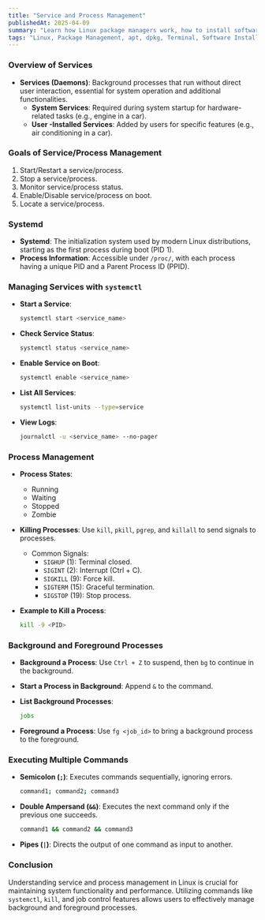 ```yaml
---
title: "Service and Process Management"
publishedAt: 2025-04-09
summary: "Learn how Linux package managers work, how to install software, and manage dependencies with apt, dpkg, and more."
tags: "Linux, Package Management, apt, dpkg, Terminal, Software Installation"
---
```




### Overview of Services

- **Services (Daemons)**: Background processes that run without direct user interaction, essential for system operation and additional functionalities.
    - **System Services**: Required during system startup for hardware-related tasks (e.g., engine in a car).
    - **User -Installed Services**: Added by users for specific features (e.g., air conditioning in a car).

### Goals of Service/Process Management

1. Start/Restart a service/process.
2. Stop a service/process.
3. Monitor service/process status.
4. Enable/Disable service/process on boot.
5. Locate a service/process.

### Systemd

- **Systemd**: The initialization system used by modern Linux distributions, starting as the first process during boot (PID 1).
- **Process Information**: Accessible under `/proc/`, with each process having a unique PID and a Parent Process ID (PPID).

### Managing Services with `systemctl`

- **Start a Service**:
    
    ```bash
    systemctl start <service_name>
    
    ```
    
- **Check Service Status**:
    
    ```bash
    systemctl status <service_name>
    
    ```
    
- **Enable Service on Boot**:
    
    ```bash
    systemctl enable <service_name>
    
    ```
    
- **List All Services**:
    
    ```bash
    systemctl list-units --type=service
    
    ```
    
- **View Logs**:
    
    ```bash
    journalctl -u <service_name> --no-pager
    
    ```
    

### Process Management

- **Process States**:
    - Running
    - Waiting
    - Stopped
    - Zombie
- **Killing Processes**: Use `kill`, `pkill`, `pgrep`, and `killall` to send signals to processes.
    - Common Signals:
        - `SIGHUP` (1): Terminal closed.
        - `SIGINT` (2): Interrupt (Ctrl + C).
        - `SIGKILL` (9): Force kill.
        - `SIGTERM` (15): Graceful termination.
        - `SIGSTOP` (19): Stop process.
- **Example to Kill a Process**:
    
    ```bash
    kill -9 <PID>
    
    ```
    

### Background and Foreground Processes

- **Background a Process**: Use `Ctrl + Z` to suspend, then `bg` to continue in the background.
- **Start a Process in Background**: Append `&` to the command.
- **List Background Processes**:
    
    ```bash
    jobs
    
    ```
    
- **Foreground a Process**: Use `fg <job_id>` to bring a background process to the foreground.

### Executing Multiple Commands

- **Semicolon (`;`)**: Executes commands sequentially, ignoring errors.
    
    ```bash
    command1; command2; command3
    
    ```
    
- **Double Ampersand (`&&`)**: Executes the next command only if the previous one succeeds.
    
    ```bash
    command1 && command2 && command3
    
    ```
    
- **Pipes (`|`)**: Directs the output of one command as input to another.

### Conclusion

Understanding service and process management in Linux is crucial for maintaining system functionality and performance. Utilizing commands like `systemctl`, `kill`, and job control features allows users to effectively manage background and foreground processes.
